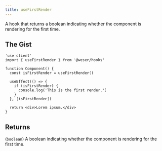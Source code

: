 ```yaml
---
title: useFirstRender
---
```


A hook that returns a boolean indicating whether the component is rendering for the first time.

## The Gist

```tsx
'use client'
import { useFirstRender } from '@weser/hooks'

function Component() {
  const isFirstRender = useFirstRender()

  useEffect(() => {
    if (isFirstRender) {
      console.log('This is the first render.')
    }
  }, [isFirstRender])

  return <div>Lorem ipsum.</div>
}
```

## Returns

(`boolean`) A boolean indicating whether the component is rendering for the first time.
